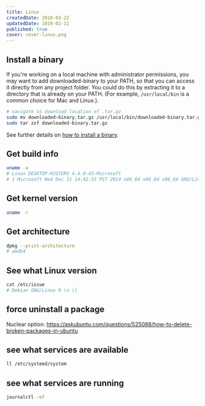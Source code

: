 ```yaml
---
title: Linux
createdDate: 2018-03-22
updatedDate: 2019-02-11
published: true
cover: cover-linux.png
---
```


## Install a binary

If you're working on a local machine with administrator permissions,
you may want to add downloaded-binary to your PATH, so that you can
access it directly from any project folder. You could do this by
extracting it to a directory that is already on your PATH. (For
example, `/usr/local/bin` is a common choice for Mac and Linux.).

```bash
# navigate to download location of .tar.gz
sudo mv downloaded-binary.tar.gz /usr/local/bin/downloaded-binary.tar.gz
sudo tar zxf downloaded-binary.tar.gz
```

See further details on [how to install a binary].

## Get build info

```bash
uname -a
# Linux DESKTOP-KCGTGRV 4.4.0-43-Microsoft
# 1-Microsoft Wed Dec 31 14:42:53 PST 2014 x86_64 x86_64 x86_64 GNU/Linux
```

## Get kernel version

```bash
uname -r
```

## Get architecture

```bash
dpkg --print-architecture
# amd64
```

## See what Linux version

```bash
cat /etc/issue
# Debian GNU/Linux 9 \n \l
```

## force uninstall a package

Nuclear option:
https://askubuntu.com/questions/525088/how-to-delete-broken-packages-in-ubuntu

## see what services are available

```bash
ll /etc/systemd/system
```

## see what services are running

```bash
journalctl -ef
```

<!-- Links -->

[how to install a binary]:
  https://www.cyberciti.biz/faq/install-tarballs/
